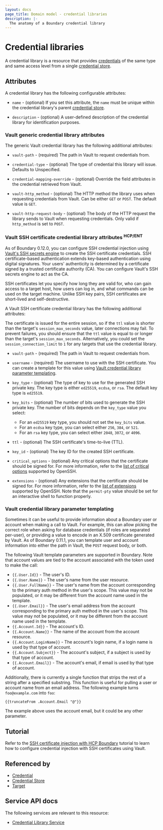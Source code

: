 ```yaml
---
layout: docs
page_title: Domain model - credential libraries
description: |-
  The anatomy of a Boundary credential library
---
```


# Credential libraries

A credential library is a resource that provides [credentials][] of the same type and same access level from a single [credential store][].

## Attributes

A credential library has the following configurable attributes:

- `name` - (optional) If you set this attribute, the `name` must be unique within the credential library's parent [credential store][].

- `description` - (optional) A user-defined description of the credential library for identification purposes.

### Vault generic credential library attributes

The generic Vault credential library has the following additional attributes:

- `vault-path` - (required) The path in Vault to request credentials from.

- `credential-type` - (optional) The type of credential this library will issue. Defaults to Unspecified. 

- `credential-mapping-override` - (optional) Override the field attributes in the credential retrieved from Vault. 

- `vault-http_method` - (optional) The HTTP method the library uses when requesting credentials from Vault.
Can be either `GET` or `POST`.
The default value is `GET`.

- `vault-http-request-body` - (optional) The body of the HTTP request the library sends to Vault when requesting credentials.
Only valid if `http_method` is set to `POST`.

### Vault SSH certificate credential library attributes <sup>HCP/ENT</sup>

As of Boundary 0.12.0, you can configure SSH credential injection using [Vault's SSH secrets engine](/vault/docs/secrets/ssh) to create the SSH certificate credentials.
SSH certificate-based authentication extends key-based authentication using digital signatures.
Your users' authenticity is determined by a certificate signed by a trusted certificate authority (CA).
You can configure Vault's SSH secrets engine to act as the CA.

SSH certificates let you specify how long they are valid for, who can gain access to a target host, how users can log in, and what commands can be used on the target machine.
Unlike SSH key pairs, SSH certificates are short-lived and self-destructive.

A Vault SSH certificate credential library has the following additional attributes:

<Note>

The certificate is issued for the entire session, so if the `ttl` value is shorter than the target's `session_max_seconds` value, later connections may fail.
To prevent failures, you should ensure that the `ttl` value is equal to or longer than the target's `session_max_seconds`.
Alternatively, you could set the `session_connection_limit` to `1` for any targets that use the credential library.

</Note>

- `vault-path` - (required) The path in Vault to request credentials from.

- `username` - (required) The username to use with the SSH certificate.
You can create a template for this value using [Vault credential library parameter templating](#vault-credential-library-parameter-templating).

- `key_type` - (optional) The type of key to use for the generated SSH private key.
The key type is either `ed25519`, `ecdsa`, or `rsa`.
The default key type is `ed25519`.

- `key_bits` - (optional) The number of bits used to generate the SSH private key.
The number of bits depends on the `key_type` value you select:
  - For an `ed25519` key type, you should not set the `key_bits` value.
  - For an `ecdsa` key type, you can select either `256`, `384`, or `521`.
  - For an `rsa` key type, you can select either `2048`, `3072`, or `4096`.

- `ttl` - (optional) The SSH certificate's time-to-live (TTL).

- `key_id` - (optional) The key ID for the created SSH certificate.

- `critical_options` - (optional) Any critical options that the certificate should be signed for.
For more information, refer to the [list of critical options](https://github.com/openssh/openssh-portable/blob/5f93c4836527d9fda05de8944a1c7b4a205080c7/PROTOCOL.certkeys#L221-L269) supported by OpenSSH.

- `extensions` - (optional) Any extensions that the certificate should be signed for.
For more information, refer to the [list of extensions](https://github.com/openssh/openssh-portable/blob/5f93c4836527d9fda05de8944a1c7b4a205080c7/PROTOCOL.certkeys#L270-L319) supported by OpenSSH.
Note that the `permit-pty` value should be set for an interactive shell to function properly.

### Vault credential library parameter templating

Sometimes it can be useful to provide information about a Boundary user or account when making a call to Vault. For example, this can allow picking the correct role when asking for database credentials (if roles are separated per-user), or providing a value to encode in an X.509 certificate generated by Vault. As of Boundary 0.11.1, you can template user and account information into either the path in Vault, the `POST` request body, or both.

The following Vault template parameters are supported in Boundary.
Note that account values are tied to the account associated with the token used to make the call:

- `{{.User.Id}}` - The user's ID.
- `{{.User.Name}}` - The user's name from the user resource.
- `{{.User.FullName}}` - The user's name from the account corresponding to the primary auth method in the user's scope.
This value may not be populated, or it may be different from the account name used in the template.
- `{{.User.Email}}` - The user's email address from the account corresponding to the primary auth method in the user's scope.
This value may not be populated, or it may be different from the account name used in the template.
- `{{.Account.Id}}` - The account's ID.
- `{{.Account.Name}}` - The name of the account from the account resource.
- `{{.Account.LoginName}}` - The account's login name, if a login name is used by that type of account.
- `{{.Account.Subject}}` - The account's subject, if a subject is used by that type of account.
- `{{.Account.Email}}` - The account's email, if email is used by that type of account.

Additionally, there is currently a single function that strips the rest of a string after a specified substring.
This function is useful for pulling a user or account name from an email address.
The following example turns `foo@example.com` into `foo`:

`{{truncateFrom .Account.Email "@"}}`

The example above uses the account email, but it could be any other parameter.

## Tutorial

Refer to the [SSH certificate injection with HCP Boundary](/boundary/tutorials/access-management/hcp-certificate-injection) tutorial to learn how to configure credential injection with SSH certificates using Vault.

## Referenced by

- [Credential][]
- [Credential Store][]
- [Target][]

[credential store]: /boundary/docs/concepts/domain-model/credential-stores
[credential stores]: /boundary/docs/concepts/domain-model/credential-stores
[credential]: /boundary/docs/concepts/domain-model/credentials
[credentials]: /boundary/docs/concepts/domain-model/credentials
[project]: /boundary/docs/concepts/domain-model/scopes#projects
[projects]: /boundary/docs/concepts/domain-model/scopes#projects
[target]: /boundary/docs/concepts/domain-model/targets
[targets]: /boundary/docs/concepts/domain-model/targets

## Service API docs

The following services are relevant to this resource:

- [Credential Library Service](/boundary/api-docs/credential-library-service)
